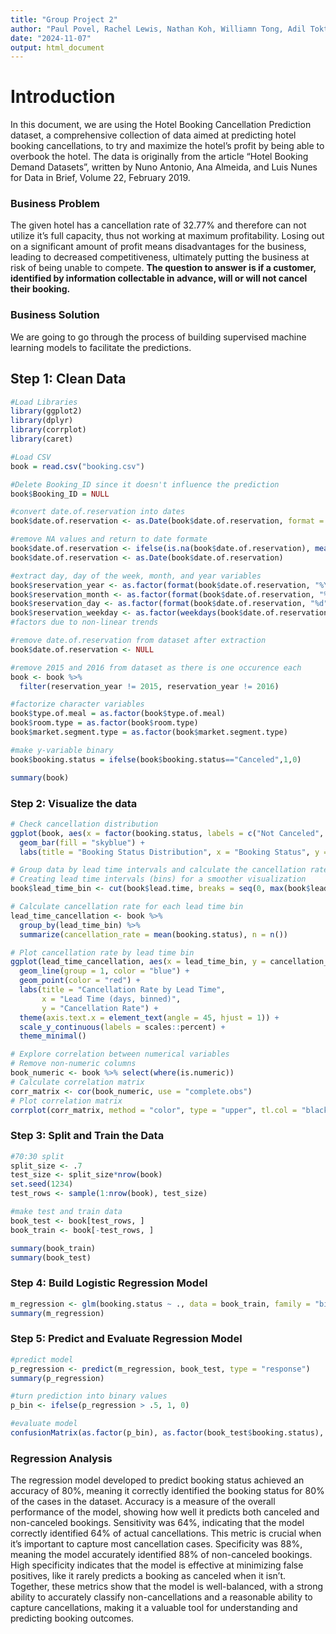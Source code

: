 ```yaml
---
title: "Group Project 2"
author: "Paul Povel, Rachel Lewis, Nathan Koh, Williamn Tong, Adil Toktassyn"
date: "2024-11-07"
output: html_document
---
```

# Introduction
In this document, we are using the Hotel Booking Cancellation Prediction dataset, a comprehensive collection of data aimed at predicting hotel booking cancellations, to try and maximize the hotel's profit by being able to overbook the hotel. The data is originally from the article "Hotel Booking Demand Datasets", written by Nuno Antonio, Ana Almeida, and Luis Nunes for Data in Brief, Volume 22, February 2019. 

### Business Problem

The given hotel has a cancellation rate of 32.77% and therefore can not utilize it's full capacity, thus not working at maximum profitability. Losing out on a significant amount of profit means disadvantages for the business, leading to decreased competitiveness, ultimately putting the business at risk of being unable to compete. 
**The question to answer is if a customer, identified by information collectable in advance, will or will not cancel their booking.**

### Business Solution

We are going to go through the process of building supervised machine learning models to facilitate the predictions.

## Step 1: Clean Data

```r
#Load Libraries
library(ggplot2)
library(dplyr)
library(corrplot)
library(caret)

#Load CSV
book = read.csv("booking.csv")

#Delete Booking_ID since it doesn't influence the prediction
book$Booking_ID = NULL

#convert date.of.reservation into dates
book$date.of.reservation <- as.Date(book$date.of.reservation, format = "%m/%d/%Y")

#remove NA values and return to date formate
book$date.of.reservation <- ifelse(is.na(book$date.of.reservation), mean(book$date.of.reservation, na.rm = TRUE), book$date.of.reservation)
book$date.of.reservation <- as.Date(book$date.of.reservation)

#extract day, day of the week, month, and year variables
book$reservation_year <- as.factor(format(book$date.of.reservation, "%Y"))
book$reservation_month <- as.factor(format(book$date.of.reservation, "%m"))
book$reservation_day <- as.factor(format(book$date.of.reservation, "%d"))
book$reservation_weekday <- as.factor(weekdays(book$date.of.reservation))
#factors due to non-linear trends

#remove date.of.reservation from dataset after extraction
book$date.of.reservation <- NULL

#remove 2015 and 2016 from dataset as there is one occurence each
book <- book %>% 
  filter(reservation_year != 2015, reservation_year != 2016)

#factorize character variables
book$type.of.meal = as.factor(book$type.of.meal)
book$room.type = as.factor(book$room.type)
book$market.segment.type = as.factor(book$market.segment.type)

#make y-variable binary
book$booking.status = ifelse(book$booking.status=="Canceled",1,0)

summary(book)
```
### Step 2: Visualize the data
```r
# Check cancellation distribution
ggplot(book, aes(x = factor(booking.status, labels = c("Not Canceled", "Canceled")))) +
  geom_bar(fill = "skyblue") +
  labs(title = "Booking Status Distribution", x = "Booking Status", y = "Count")

# Group data by lead time intervals and calculate the cancellation rate
# Creating lead time intervals (bins) for a smoother visualization
book$lead_time_bin <- cut(book$lead.time, breaks = seq(0, max(book$lead.time, na.rm = TRUE), by = 30), right = FALSE)

# Calculate cancellation rate for each lead time bin
lead_time_cancellation <- book %>%
  group_by(lead_time_bin) %>%
  summarize(cancellation_rate = mean(booking.status), n = n())

# Plot cancellation rate by lead time bin
ggplot(lead_time_cancellation, aes(x = lead_time_bin, y = cancellation_rate)) +
  geom_line(group = 1, color = "blue") +
  geom_point(color = "red") +
  labs(title = "Cancellation Rate by Lead Time",
       x = "Lead Time (days, binned)",
       y = "Cancellation Rate") +
  theme(axis.text.x = element_text(angle = 45, hjust = 1)) +
  scale_y_continuous(labels = scales::percent) +
  theme_minimal()

# Explore correlation between numerical variables
# Remove non-numeric columns
book_numeric <- book %>% select(where(is.numeric))
# Calculate correlation matrix
corr_matrix <- cor(book_numeric, use = "complete.obs")
# Plot correlation matrix
corrplot(corr_matrix, method = "color", type = "upper", tl.col = "black", tl.srt = 45, title = "Correlation Matrix", mar = c(0, 0, 1, 0))

```

### Step 3: Split and Train the Data

```r
#70:30 split
split_size <- .7
test_size <- split_size*nrow(book)
set.seed(1234)
test_rows <- sample(1:nrow(book), test_size)

#make test and train data
book_test <- book[test_rows, ]
book_train <- book[-test_rows, ]

summary(book_train)
summary(book_test)
```

### Step 4: Build Logistic Regression Model

```r
m_regression <- glm(booking.status ~ ., data = book_train, family = "binomial")
summary(m_regression)
```

### Step 5: Predict and Evaluate Regression Model

```r
#predict model
p_regression <- predict(m_regression, book_test, type = "response")
summary(p_regression)

#turn prediction into binary values
p_bin <- ifelse(p_regression > .5, 1, 0)

#evaluate model
confusionMatrix(as.factor(p_bin), as.factor(book_test$booking.status), positive = "1")
```

### Regression Analysis

The regression model developed to predict booking status achieved an accuracy of 80%, meaning it correctly identified the booking status for 80% of the cases in the dataset. Accuracy is a measure of the overall performance of the model, showing how well it predicts both canceled and non-canceled bookings. Sensitivity was 64%, indicating that the model correctly identified 64% of actual cancellations. This metric is crucial when it's important to capture most cancellation cases. Specificity was 88%, meaning the model accurately identified 88% of non-canceled bookings. High specificity indicates that the model is effective at minimizing false positives, like it rarely predicts a booking as canceled when it isn’t. Together, these metrics show that the model is well-balanced, with a strong ability to accurately classify non-cancellations and a reasonable ability to capture cancellations, making it a valuable tool for understanding and predicting booking outcomes.
